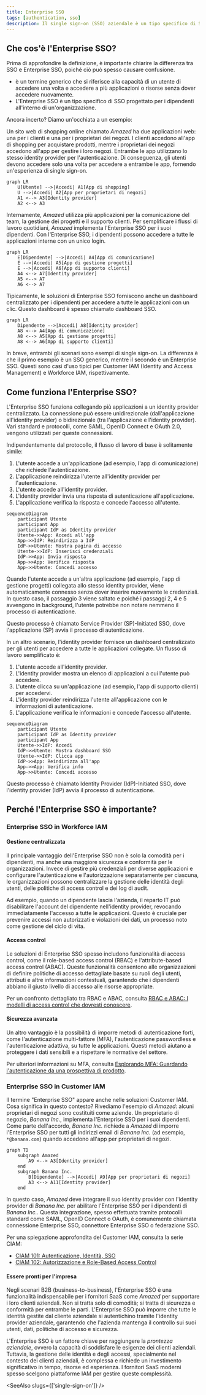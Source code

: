 ```yaml
---
title: Enterprise SSO
tags: [authentication, sso]
description: Il single sign-on (SSO) aziendale è un tipo specifico di SSO progettato per i dipendenti all'interno di un'organizzazione.
---
```


## Che cos'è l'Enterprise SSO?

Prima di approfondire la definizione, è importante chiarire la differenza tra SSO e Enterprise SSO, poiché ciò può spesso causare confusione.

- <Ref slug="single-sign-on" /> è un termine generico che si riferisce alla capacità di un utente di accedere una volta e accedere a più applicazioni o risorse senza dover accedere nuovamente.
- L'Enterprise SSO è un tipo specifico di SSO progettato per i dipendenti all'interno di un'organizzazione.

Ancora incerto? Diamo un'occhiata a un esempio:

Un sito web di shopping online chiamato _Amazed_ ha due applicazioni web: una per i clienti e una per i proprietari dei negozi. I clienti accedono all'app di shopping per acquistare prodotti, mentre i proprietari dei negozi accedono all'app per gestire i loro negozi. Entrambe le app utilizzano lo stesso identity provider per l'autenticazione. Di conseguenza, gli utenti devono accedere solo una volta per accedere a entrambe le app, fornendo un'esperienza di single sign-on.

```mermaid
graph LR
    U[Utente] -->|Accedi| A1[App di shopping]
    U -->|Accedi| A2[App per proprietari di negozi]
    A1 <--> A3[Identity provider]
    A2 <--> A3
```

Internamente, _Amazed_ utilizza più applicazioni per la comunicazione del team, la gestione dei progetti e il supporto clienti. Per semplificare i flussi di lavoro quotidiani, _Amazed_ implementa l'Enterprise SSO per i suoi dipendenti. Con l'Enterprise SSO, i dipendenti possono accedere a tutte le applicazioni interne con un unico login.

```mermaid
graph LR
    E[Dipendente] -->|Accedi| A4[App di comunicazione]
    E -->|Accedi| A5[App di gestione progetti]
    E -->|Accedi| A6[App di supporto clienti]
    A4 <--> A7[Identity provider]
    A5 <--> A7
    A6 <--> A7
```

Tipicamente, le soluzioni di Enterprise SSO forniscono anche un dashboard centralizzato per i dipendenti per accedere a tutte le applicazioni con un clic. Questo dashboard è spesso chiamato dashboard SSO.

```mermaid
graph LR
    Dipendente -->|Accedi| A8[Identity provider]
    A8 <--> A4[App di comunicazione]
    A8 <--> A5[App di gestione progetti]
    A8 <--> A6[App di supporto clienti]
```

In breve, entrambi gli scenari sono esempi di single sign-on. La differenza è che il primo esempio è un SSO generico, mentre il secondo è un Enterprise SSO. Questi sono casi d'uso tipici per Customer IAM (Identity and Access Management) e Workforce IAM, rispettivamente.

## Come funziona l'Enterprise SSO?

L'Enterprise SSO funziona collegando più applicazioni a un identity provider centralizzato. La connessione può essere unidirezionale (dall'applicazione all'identity provider) o bidirezionale (tra l'applicazione e l'identity provider). Vari standard e protocolli, come SAML, OpenID Connect e OAuth 2.0, vengono utilizzati per queste connessioni.

Indipendentemente dal protocollo, il flusso di lavoro di base è solitamente simile:

1. L'utente accede a un'applicazione (ad esempio, l'app di comunicazione) che richiede l'autenticazione.
2. L'applicazione reindirizza l'utente all'identity provider per l'autenticazione.
3. L'utente accede all'identity provider.
4. L'identity provider invia una risposta di autenticazione all'applicazione.
5. L'applicazione verifica la risposta e concede l'accesso all'utente.

```mermaid
sequenceDiagram
    participant Utente
    participant App
    participant IdP as Identity provider
    Utente->>App: Accedi all'app
    App->>IdP: Reindirizza a IdP
    IdP->>Utente: Mostra pagina di accesso
    Utente->>IdP: Inserisci credenziali
    IdP->>App: Invia risposta
    App->>App: Verifica risposta
    App->>Utente: Concedi accesso
```

Quando l'utente accede a un'altra applicazione (ad esempio, l'app di gestione progetti) collegata allo stesso identity provider, viene automaticamente connesso senza dover inserire nuovamente le credenziali. In questo caso, il passaggio 3 viene saltato e poiché i passaggi 2, 4 e 5 avvengono in background, l'utente potrebbe non notare nemmeno il processo di autenticazione.

Questo processo è chiamato Service Provider (SP)-Initiated SSO, dove l'applicazione (SP) avvia il processo di autenticazione.

In un altro scenario, l'identity provider fornisce un dashboard centralizzato per gli utenti per accedere a tutte le applicazioni collegate. Un flusso di lavoro semplificato è:

1. L'utente accede all'identity provider.
2. L'identity provider mostra un elenco di applicazioni a cui l'utente può accedere.
3. L'utente clicca su un'applicazione (ad esempio, l'app di supporto clienti) per accedervi.
4. L'identity provider reindirizza l'utente all'applicazione con le informazioni di autenticazione.
5. L'applicazione verifica le informazioni e concede l'accesso all'utente.

```mermaid
sequenceDiagram
    participant Utente
    participant IdP as Identity provider
    participant App
    Utente->>IdP: Accedi
    IdP->>Utente: Mostra dashboard SSO
    Utente->>IdP: Clicca app
    IdP->>App: Reindirizza all'app
    App->>App: Verifica info
    App->>Utente: Concedi accesso
```

Questo processo è chiamato Identity Provider (IdP)-Initiated SSO, dove l'identity provider (IdP) avvia il processo di autenticazione.

## Perché l'Enterprise SSO è importante?

### Enterprise SSO in Workforce IAM

#### Gestione centralizzata

Il principale vantaggio dell'Enterprise SSO non è solo la comodità per i dipendenti, ma anche una maggiore sicurezza e conformità per le organizzazioni. Invece di gestire più credenziali per diverse applicazioni e configurare l'autenticazione e l'autorizzazione separatamente per ciascuna, le organizzazioni possono centralizzare la gestione delle identità degli utenti, delle politiche di access control e dei log di audit.

Ad esempio, quando un dipendente lascia l'azienda, il reparto IT può disabilitare l'account del dipendente nell'identity provider, revocando immediatamente l'accesso a tutte le applicazioni. Questo è cruciale per prevenire accessi non autorizzati e violazioni dei dati, un processo noto come gestione del ciclo di vita.

#### Access control

Le soluzioni di Enterprise SSO spesso includono funzionalità di access control, come il role-based access control (RBAC) e l'attribute-based access control (ABAC). Queste funzionalità consentono alle organizzazioni di definire politiche di accesso dettagliate basate su ruoli degli utenti, attributi e altre informazioni contestuali, garantendo che i dipendenti abbiano il giusto livello di accesso alle risorse appropriate.

Per un confronto dettagliato tra RBAC e ABAC, consulta [RBAC e ABAC: I modelli di access control che dovresti conoscere](https://blog.logto.io/rbac-and-abac).

#### Sicurezza avanzata

Un altro vantaggio è la possibilità di imporre metodi di autenticazione forti, come l'autenticazione multi-fattore (MFA), l'autenticazione passwordless e l'autenticazione adattiva, su tutte le applicazioni. Questi metodi aiutano a proteggere i dati sensibili e a rispettare le normative del settore.

Per ulteriori informazioni su MFA, consulta [Esplorando MFA: Guardando l'autenticazione da una prospettiva di prodotto](https://blog.logto.io/elaborate-mfa).

### Enterprise SSO in Customer IAM

Il termine "Enterprise SSO" appare anche nelle soluzioni Customer IAM. Cosa significa in questo contesto? Rivediamo l'esempio di _Amazed_: alcuni proprietari di negozi sono costituiti come aziende. Un proprietario di negozio, _Banana Inc._, implementa l'Enterprise SSO per i suoi dipendenti. Come parte dell'accordo, _Banana Inc._ richiede a _Amazed_ di imporre l'Enterprise SSO per tutti gli indirizzi email di _Banana Inc._ (ad esempio, `*@banana.com`) quando accedono all'app per proprietari di negozi.

```mermaid
graph TD
    subgraph Amazed
        A9 <--> A3[Identity provider]
    end
    subgraph Banana Inc.
        B[Dipendente] -->|Accedi| A9[App per proprietari di negozi]
        A3 <--> A11[Identity provider]
    end
```

In questo caso, _Amazed_ deve integrare il suo identity provider con l'identity provider di _Banana Inc._ per abilitare l'Enterprise SSO per i dipendenti di _Banana Inc._. Questa integrazione, spesso effettuata tramite protocolli standard come SAML, OpenID Connect o OAuth, è comunemente chiamata connessione Enterprise SSO, connettore Enterprise SSO o federazione SSO.

Per una spiegazione approfondita del Customer IAM, consulta la serie CIAM:

- [CIAM 101: Autenticazione, Identità, SSO](https://blog.logto.io/ciam-101-intro-authn-sso)
- [CIAM 102: Autorizzazione e Role-Based Access Control](https://blog.logto.io/ciam-102-authz-and-rbac)

#### Essere pronti per l'impresa

Negli scenari B2B (business-to-business), l'Enterprise SSO è una funzionalità indispensabile per i fornitori SaaS come _Amazed_ per supportare i loro clienti aziendali. Non si tratta solo di comodità; si tratta di sicurezza e conformità per entrambe le parti. L'Enterprise SSO può imporre che tutte le identità gestite dal cliente aziendale si autentichino tramite l'identity provider aziendale, garantendo che l'azienda mantenga il controllo sui suoi utenti, dati, politiche di accesso e sicurezza.

L'Enterprise SSO è un fattore chiave per raggiungere la _prontezza aziendale_, ovvero la capacità di soddisfare le esigenze dei clienti aziendali. Tuttavia, la gestione delle identità e degli accessi, specialmente nel contesto dei clienti aziendali, è complessa e richiede un investimento significativo in tempo, risorse ed esperienza. I fornitori SaaS moderni spesso scelgono piattaforme IAM per gestire queste complessità.

<SeeAlso slugs={['single-sign-on']} />